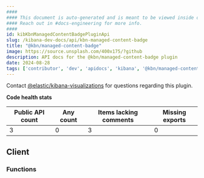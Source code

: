 ```yaml
---
####
#### This document is auto-generated and is meant to be viewed inside our experimental, new docs system.
#### Reach out in #docs-engineering for more info.
####
id: kibKbnManagedContentBadgePluginApi
slug: /kibana-dev-docs/api/kbn-managed-content-badge
title: "@kbn/managed-content-badge"
image: https://source.unsplash.com/400x175/?github
description: API docs for the @kbn/managed-content-badge plugin
date: 2024-08-28
tags: ['contributor', 'dev', 'apidocs', 'kibana', '@kbn/managed-content-badge']
---
```




Contact [@elastic/kibana-visualizations](https://github.com/orgs/elastic/teams/kibana-visualizations) for questions regarding this plugin.

**Code health stats**

| Public API count  | Any count | Items lacking comments | Missing exports |
|-------------------|-----------|------------------------|-----------------|
| 3 | 0 | 3 | 0 |

## Client

### Functions
<DocDefinitionList data={kbnManagedContentBadgeObj.client.functions}/>


